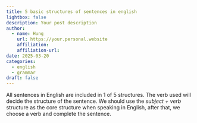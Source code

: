 ```yaml
---
title: 5 basic structures of sentences in english
lightbox: false
description: Your post description
author:
  - name: Hung
    url: https://your.personal.website
    affiliation: 
    affiliation-url: 
date: 2025-03-20
categories:
  - english
  - grammar
draft: false
---
```

All sentences in English are included in 1 of 5 structures. The verb used will decide the structure of the sentence. 
We should use the _subject + verb_ structure as the core structure when speaking in English, after that, we choose a verb and complete the sentence.



